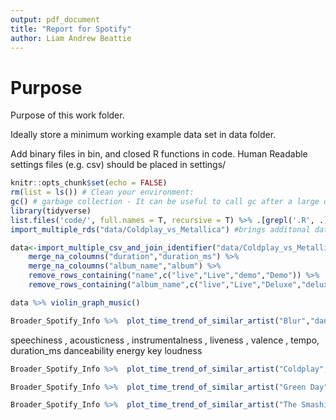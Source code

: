 ```yaml
---
output: pdf_document
title: "Report for Spotify"
author: Liam Andrew Beattie
---
```


# Purpose

Purpose of this work folder.

Ideally store a minimum working example data set in data folder.

Add binary files in bin, and closed R functions in code. Human Readable settings files (e.g. csv) should be placed in settings/


```r
knitr::opts_chunk$set(echo = FALSE)
rm(list = ls()) # Clean your environment:
gc() # garbage collection - It can be useful to call gc after a large object has been removed, as this may prompt R to return memory to the operating system.
library(tidyverse)
list.files('code/', full.names = T, recursive = T) %>% .[grepl('.R', .)] %>% as.list() %>% walk(~source(.))
import_multiple_rds("data/Coldplay_vs_Metallica") #brings additonal databases in
```


```r
data<-import_multiple_csv_and_join_identifier("data/Coldplay_vs_Metallica") %>% 
    merge_na_coloumns("duration","duration_ms") %>% 
    merge_na_coloumns("album_name","album") %>% 
    remove_rows_containing("name",c("live","Live","demo","Demo")) %>% 
    remove_rows_containing("album_name",c("live","Live","Deluxe","deluxe"))
```

```r
data %>% violin_graph_music()

```



```r
Broader_Spotify_Info %>%  plot_time_trend_of_similar_artist("Blur","danceability")

```

speechiness <dbl>, acousticness <dbl>, instrumentalness <dbl>, liveness <dbl>, valence <dbl>, tempo,
duration_ms danceability energy   key loudness
```r
Broader_Spotify_Info %>%  plot_time_trend_of_similar_artist("Coldplay","tempo")

```

```r
Broader_Spotify_Info %>%  plot_time_trend_of_similar_artist("Green Day","acousticness")

```

```r
Broader_Spotify_Info %>%  plot_time_trend_of_similar_artist("The Smashing Pumpkins","loudness")

```